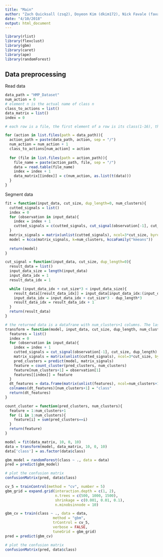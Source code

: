```yaml
---
title: "Main"
author: "Zach Quicksall (zsq2), Doyeon Kim (dkim172), Nick Favale (favale2), Wenzheng Hu(whu14)"
date: "4/10/2018"
output: html_document
---
```

```r
library(rlist)
library(flexclust)
library(gbm)
library(caret)
library(ape)
library(randomForest)
```

## Data preprocessing

Read data
```r
data_path = "HMP_Dataset"
num_action = 0
# element n is the actual name of class n
class_to_actions = list()
data_matrix = list()
index = 0

# each row is a file, the first element of a row is its class(1-16), the rest are flattened (through each time unit) 3 dimension data

for (action in list.files(path = data_path)){
  action_path = paste(data_path, action, sep = "/")
  num_action = num_action + 1
  class_to_actions[num_action] = action
  
  for (file in list.files(path = action_path)){
    file_name = paste(action_path, file, sep = "/")
    data = read.table(file_name)
    index = index + 1
    data_matrix[[index]] = c(num_action, as.list(t(data)))
  }
}
```

Segment data
```r
fit = function(input_data, cut_size, dup_length=0, num_clusters){
  cutted_signals = list()
  index = 0
  for (observation in input_data){
    index = index + 1
    cutted_signals = c(cutted_signals, cut_signal(observation[-1], cut_size, dup_length))
  }
  matrix_signals = matrix(unlist(cutted_signals), ncol=3*cut_size, byrow=T)
  model = kcca(matrix_signals, k=num_clusters, kccaFamily("kmeans"))
  
  return(model)
}

cut_signal = function(input_data, cut_size, dup_length=0){
  result_data = list()
  input_data_size = length(input_data)
  input_data_idx = 1
  result_data_idx = 1

  while (input_data_idx + cut_size*3 < input_data_size){
    result_data[[result_data_idx]] = input_data[input_data_idx:(input_data_idx+cut_size*3-1)]
    input_data_idx = input_data_idx + cut_size*3 - dup_length*3
    result_data_idx = result_data_idx + 1
  }
  return(result_data)
}

# the returned data is a datafrane with num_clusters+1 columns. The last column is its label.
transform = function(model, input_data, cut_size, dup_length, num_clusters){
  features = list()
  index = 0
  for (observation in input_data){
    index = index + 1
    cutted_signals = cut_signal(observation[-1], cut_size, dup_length)
    matrix_signals = matrix(unlist(cutted_signals), ncol=3*cut_size, byrow=T)
    pred_clusters = predict(model, matrix_signals)
    feature = count_cluster(pred_clusters, num_clusters)
    feature[num_clusters+1] = observation[1]
    features[[index]] = feature
  }
  dt_features = data.frame(matrix(unlist(features), ncol=num_clusters+1, byrow=T))
  colnames(dt_features)[num_clusters+1] = "class"
  return(dt_features)
}

count_cluster = function(pred_clusters, num_clusters){
  feature = 1:num_clusters+1
  for (i in 1:num_clusters){
    feature[i] = sum(pred_clusters==i)
  }
  return(feature)
}
```


```r
model = fit(data_matrix, 10, 0, 10)
data = transform(model, data_matrix, 10, 0, 10)
data['class'] = as.factor(data$class)
```

```r
gbm_model = randomForest(class ~ ., data = data)
pred = predict(gbm_model)

# plot the confusion matrix
confusionMatrix(pred, data$class)
```

```r
cv_5 = trainControl(method = "cv", number = 5)
gbm_grid = expand.grid(interaction.depth = c(1, 2),
                       n.trees = c(500, 1000, 1500),
                       shrinkage = c(0.001, 0.01, 0.1),
                       n.minobsinnode = 10)

gbm_cv = train(class ~ ., data = data,
                      method = "gbm",
                      trControl = cv_5,
                      verbose = FALSE,
                      tuneGrid = gbm_grid)
pred = predict(gbm_cv)

# plot the confusion matrix
confusionMatrix(pred, data$class)
```

